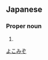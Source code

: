 ==Japanese==
{{ja-kanjitab|横|溝}}

===Proper noun===
{{ja-pos|proper|よこみぞ}}

# {{surname|lang=ja}}

[[Category:Japanese surnames|よこみぞ]]